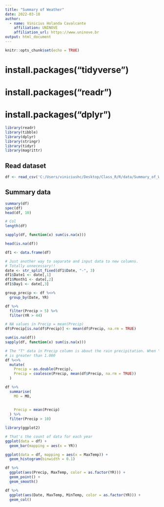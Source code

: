 ```yaml
---
title: "Summary of Weather"
date: 2022-03-18
author:
  - name: Vinicius Holanda Cavalcante
    affiliation: UNINOVE
    affiliation_url: https://www.uninove.br
output: html_document
---
```


```r
knitr::opts_chunk$set(echo = TRUE)
```

# install.packages("tidyverse")
# install.packages("readr")
# install.packages("dplyr")

```r

library(readr)
library(tibble)
library(dplyr)
library(stringr)
library(tidyr)
library(magrittr)

```

## Read dataset

```r

df <- read_csv('C:/Users/viniciushc/Desktop/Class_R/R/data/Summary_of_Weather.csv')

```

## Summary data

```r

summary(df)
spec(df)
head(df, 10)

# Col
length(df)

sapply(df, function(x) sum(is.na(x)))

head(is.na(df))

```


```r

df1 <- data.frame(df)

# Just another way to separate and input data to new columns.
# Totally unnecessary!!
date <- str_split_fixed(df1$Date, "-", 3)
df1$Date1 <- date[,1]
df1$Month1 <- date[,2]
df1$Day1 <- date[,3]

```


```r

group_precip <- df %<>%
  group_by(Date, YR)

df %>% 
  filter(Precip > 5) %>% 
  filter(YR > 44)

# NA values in Precip = mean(Precip)
df$Precip[is.na(df$Precip)] <- mean(df$Precip, na.rm = TRUE)

sum(is.na(df))
sapply(df, function(x) sum(is.na(x)))

```


```r

# The "T" data in Precip column is about the rain precipitation. When "T" the
# is greater than 1.000
df %<>% 
  mutate(
    Precip = as.double(Precip),
    Precip = coalesce(Precip, mean(df$Precip, na.rm = TRUE))
  )

```

```r
df %>% 
  summarise(
    MO = MO,
    
    
    Precip = mean(Precip)
  ) %>% 
  filter(Precip > 10)

```



```r

library(ggplot2)

# That's the count of data for each year
ggplot(data = df) +
  geom_bar(mapping = aes(x = YR))

ggplot(data = df, mapping = aes(x = MaxTemp)) +
  geom_histogram(binwidth = 0.1)

df %>% 
  ggplot(aes(Precip, MaxTemp, color = as.factor(YR))) +
  geom_point() +
  geom_smooth()

df %>% 
  ggplot(aes(Date, MaxTemp, MinTemp, color = as.factor(YR))) +
  geom_col()
  

```








